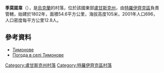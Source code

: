 {{coord|49|44|42|N|38|27|3|E|scale:100000|display=title}}

'''季莫諾韋'''（{{lang-uk|Тимонове}}），是[[烏克蘭|烏克蘭]]的村落，位於該國東部[[盧甘斯克州|盧甘斯克州]]，由[[特羅伊齊克區|特羅伊齊克區]]負責管轄，始建於1802年，面積54.6平方公里，海拔高度105米，2001年人口696，人口密度每平方公里12.8人。

==參考資料==
* [http://w1.c1.rada.gov.ua/pls/z7502/A005?rdat1=25.08.2013&rf7571=18877 Тимонове]{{dead link|date=2017年12月 |bot=InternetArchiveBot |fix-attempted=yes }}
* [http://weather.in.ua/ua/lyganskaja/26100 Погода в селі Тимонове]

{{DEFAULTSORT:Тимонове}}
[[Category:盧甘斯克州村落|Category:盧甘斯克州村落]]
[[Category:特羅伊齊克區村落|Category:特羅伊齊克區村落]]


{{Luhansk-geo-stub}}